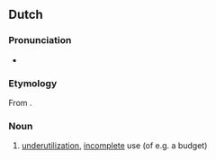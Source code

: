 ==Dutch==

===Pronunciation===
* {{audio|Nl-onderbenutting.ogg|Audio|lang=nl}}

===Etymology===
From {{suffix|nl|onderbenutten|ing}}.

===Noun===
{{nl-noun|f|-|-}}

# [[underutilization]], [[incomplete]] use (of e.g. a budget)
